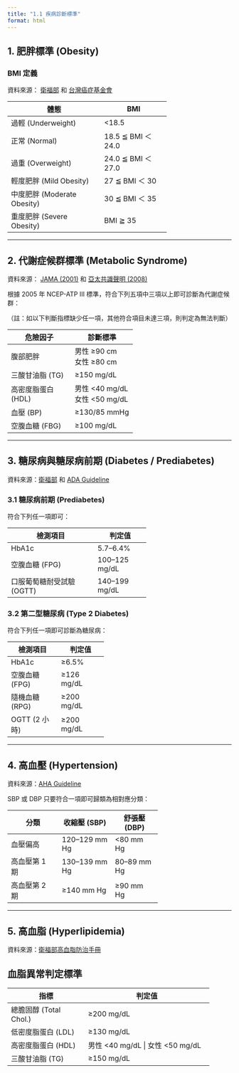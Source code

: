 ```yaml
---
title: "1.1 疾病診斷標準"
format: html
---
```


## 1. 肥胖標準 (Obesity)

### BMI 定義

資料來源： [衛福部](https://www.hpa.gov.tw/Pages/List.aspx?nodeid=1757) 和 [台灣癌症基金會](https://www.canceraway.org.tw/page.php?IDno=3674)

+-----------------------------+--------------------+
| 體態                        | BMI                |
+=============================+====================+
| 過輕 (Underweight)          | \<18.5             |
+-----------------------------+--------------------+
| 正常 (Normal)               | 18.5 ≦ BMI ＜ 24.0 |
+-----------------------------+--------------------+
| 過重 (Overweight)           | 24.0 ≦ BMI ＜ 27.0 |
+-----------------------------+--------------------+
| 輕度肥胖 (Mild Obesity)     | 27 ≦ BMI ＜ 30     |
+-----------------------------+--------------------+
| 中度肥胖 (Moderate Obesity) | 30 ≦ BMI ＜ 35     |
+-----------------------------+--------------------+
| 重度肥胖 (Severe Obesity)   | BMI ≧ 35           |
+-----------------------------+--------------------+

------------------------------------------------------------------------

## 2. 代謝症候群標準 (Metabolic Syndrome)

資料來源： [JAMA (2001)](https://jamanetwork.com/journals/jama/fullarticle/193847) 和 [亞太共識聲明 (2008)](https://apjcn.nhri.org.tw/server/apjcn/17/s1/37.pdf)

根據 2005 年 NCEP-ATP III 標準，符合下列五項中三項以上即可診斷為代謝症候群：

（註：如以下判斷指標缺少任一項，其他符合項目未達三項，則判定為無法判斷）

+--------------------+------------------+
| 危險因子           | 診斷標準         |
+====================+==================+
| 腹部肥胖           | 男性 ≥90 cm\     |
|                    | 女性 ≥80 cm      |
+--------------------+------------------+
| 三酸甘油脂 (TG)    | ≥150 mg/dL       |
+--------------------+------------------+
| 高密度脂蛋白 (HDL) | 男性 \<40 mg/dL\ |
|                    | 女性 \<50 mg/dL  |
+--------------------+------------------+
| 血壓 (BP)          | ≥130/85 mmHg     |
+--------------------+------------------+
| 空腹血糖 (FBG)     | ≥100 mg/dL       |
+--------------------+------------------+

------------------------------------------------------------------------

## 3. 糖尿病與糖尿病前期 (Diabetes / Prediabetes)

資料來源：[衛福部](https://www.hpa.gov.tw/Pages/List.aspx?nodeid=359) 和 [ADA Guideline](https://diabetes.org/about-diabetes/diagnosis)

### 3.1 糖尿病前期 (Prediabetes)

符合下列任一項即可：

+---------------------------+----------------+
| 檢測項目                  | 判定值         |
+===========================+================+
| HbA1c                     | 5.7--6.4%      |
+---------------------------+----------------+
| 空腹血糖 (FPG)            | 100--125 mg/dL |
+---------------------------+----------------+
| 口服葡萄糖耐受試驗 (OGTT) | 140--199 mg/dL |
+---------------------------+----------------+

### 3.2 第二型糖尿病 (Type 2 Diabetes)

符合下列任一項即可診斷為糖尿病：

+----------------+-------------+
| 檢測項目       | 判定值      |
+================+=============+
| HbA1c          | ≥6.5%       |
+----------------+-------------+
| 空腹血糖 (FPG) | ≥126 mg/dL  |
+----------------+-------------+
| 隨機血糖 (RPG) | ≥200 mg/dL  |
+----------------+-------------+
| OGTT (2 小時)  | ≥200 mg/dL  |
+----------------+-------------+

------------------------------------------------------------------------

## 4. 高血壓 (Hypertension)

資料來源：[AHA Guideline](https://www.heart.org/en/health-topics/high-blood-pressure/understanding-blood-pressure-readings)

SBP 或 DBP 只要符合一項即可歸類為相對應分類：

+---------------+----------------+--------------+
| 分類          | 收縮壓 (SBP)   | 舒張壓 (DBP) |
+===============+================+==============+
| 血壓偏高      | 120--129 mm Hg | \<80 mm Hg   |
+---------------+----------------+--------------+
| 高血壓第 1 期 | 130--139 mm Hg | 80--89 mm Hg |
+---------------+----------------+--------------+
| 高血壓第 2 期 | ≥140 mm Hg     | ≥90 mm Hg    |
+---------------+----------------+--------------+

------------------------------------------------------------------------

## 5. 高血脂 (Hyperlipidemia)

資料來源：[衛福部高血脂防治手冊](https://www.tas.org.tw/upload/files/21447.pdf)

## 血脂異常判定標準

+------------------------+---------------------------------------+
| 指標                   | 判定值                                |
+========================+=======================================+
| 總膽固醇 (Total Chol.) | ≥200 mg/dL                            |
+------------------------+---------------------------------------+
| 低密度脂蛋白 (LDL)     | ≥130 mg/dL                            |
+------------------------+---------------------------------------+
| 高密度脂蛋白 (HDL)     | 男性 \<40 mg/dL \| 女性 \<50 mg/dL    |
+------------------------+---------------------------------------+
| 三酸甘油脂 (TG)        | ≥150 mg/dL                            |
+------------------------+---------------------------------------+
